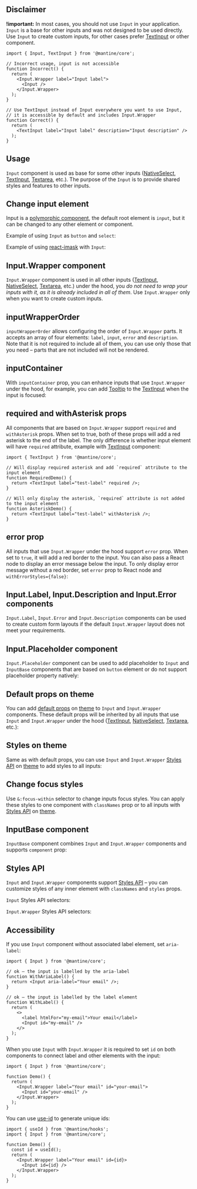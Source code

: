 

## Disclaimer

**!important:** In most cases, you should not use `Input` in your application.
`Input` is a base for other inputs and was not designed to be used directly.
Use `Input` to create custom inputs, for other cases prefer [TextInput](/core/text-input/)
or other component.

```tsx
import { Input, TextInput } from '@mantine/core';

// Incorrect usage, input is not accessible
function Incorrect() {
  return (
    <Input.Wrapper label="Input label">
      <Input />
    </Input.Wrapper>
  );
}

// Use TextInput instead of Input everywhere you want to use Input,
// it is accessible by default and includes Input.Wrapper
function Correct() {
  return (
    <TextInput label="Input label" description="Input description" />
  );
}
```

## Usage

`Input` component is used as base for some other inputs ([NativeSelect](/core/native-select/), [TextInput](/core/text-input/), [Textarea](/core/textarea/), etc.).
The purpose of the `Input` is to provide shared styles and features to other inputs.

<Demo data={InputDemos.usage} />

<InputSections component="Input" />

<Demo data={InputDemos.sections} />

## Change input element

Input is a [polymorphic component](/guides/polymorphic), the default root element is `input`,
but it can be changed to any other element or component.

Example of using `Input` as `button` and `select`:

<Demo data={InputDemos.component} />

Example of using [react-imask](https://github.com/uNmAnNeR/imaskjs/tree/master/packages/react-imask) with `Input`:

<Demo data={InputDemos.mask} />

## Input.Wrapper component

`Input.Wrapper` component is used in all other inputs
([TextInput](/core/text-input/), [NativeSelect](/core/native-select/), [Textarea](/core/textarea/), etc.)
under the hood, you _do not need to wrap your inputs with it, as it is already included in all of them_.
Use `Input.Wrapper` only when you want to create custom inputs.

<Demo data={InputDemos.wrapper} />

## inputWrapperOrder

`inputWrapperOrder` allows configuring the order of `Input.Wrapper` parts.
It accepts an array of four elements: `label`, `input`, `error` and `description`.
Note that it is not required to include all of them, you can use only those that you need
– parts that are not included will not be rendered.

<Demo data={InputDemos.inputWrapperOrder} />

## inputContainer

With `inputContainer` prop, you can enhance inputs that use `Input.Wrapper` under the hood,
for example, you can add [Tooltip](/core/tooltip/) to the [TextInput](/core/text-input/) when
the input is focused:

<Demo data={InputDemos.inputContainer} />

## required and withAsterisk props

All components that are based on `Input.Wrapper` support `required` and `withAsterisk` props.
When set to true, both of these props will add a red asterisk to the end of the label.
The only difference is whether input element will have `required` attribute, example with
[TextInput](/core/text-input/) component:

```tsx
import { TextInput } from '@mantine/core';

// Will display required asterisk and add `required` attribute to the input element
function RequiredDemo() {
  return <TextInput label="test-label" required />;
}

// Will only display the asterisk, `required` attribute is not added to the input element
function AsteriskDemo() {
  return <TextInput label="test-label" withAsterisk />;
}
```

## error prop

All inputs that use `Input.Wrapper` under the hood support `error` prop.
When set to `true`, it will add a red border to the input. You can also pass a React node to display
an error message below the input. To only display error message without a red border, set `error` prop
to React node and `withErrorStyles={false}`:

<Demo data={InputDemos.error} />

## Input.Label, Input.Description and Input.Error components

`Input.Label`, `Input.Error` and `Input.Description` components can be used to create custom
form layouts if the default `Input.Wrapper` layout does not meet your requirements.

<Demo data={InputDemos.compound} />

## Input.Placeholder component

`Input.Placeholder` component can be used to add placeholder to `Input` and `InputBase` components that are based on `button` element
or do not support placeholder property natively:

<Demo data={InputDemos.placeholder} />

## Default props on theme

You can add [default props](/theming/default-props/) on [theme](/theming/theme-object/)
to `Input` and `Input.Wrapper` components. These default props will be inherited by all inputs
that use `Input` and `Input.Wrapper` under the hood ([TextInput](/core/text-input/), [NativeSelect](/core/native-select/), [Textarea](/core/textarea/), etc.):

<Demo data={InputDemos.defaultProps} />

## Styles on theme

Same as with default props, you can use `Input` and `Input.Wrapper` [Styles API](/styles/styles-api/)
on [theme](/theming/theme-object/) to add styles to all inputs:

<Demo data={InputDemos.sharedStyles} />

## Change focus styles

Use `&:focus-within` selector to change inputs focus styles. You can apply these styles to
one component with `classNames` prop or to all inputs with [Styles API](/styles/styles-api/)
on [theme](/theming/theme-object/).

<Demo data={InputDemos.focusStyles} />

## InputBase component

`InputBase` component combines `Input` and `Input.Wrapper` components and supports `component` prop:

<Demo data={InputDemos.inputBase} />

## Styles API

`Input` and `Input.Wrapper` components support [Styles API](/styles/styles-api) –
you can customize styles of any inner element with `classNames` and `styles` props.

`Input` Styles API selectors:

<Demo data={InputDemos.stylesApi} />

`Input.Wrapper` Styles API selectors:

<Demo data={InputDemos.wrapperStylesApi} />

<GetElementRef component="Input" refType="input" />

## Accessibility

If you use `Input` component without associated label element, set `aria-label`:

```tsx
import { Input } from '@mantine/core';

// ok – the input is labelled by the aria-label
function WithAriaLabel() {
  return <Input aria-label="Your email" />;
}

// ok – the input is labelled by the label element
function WithLabel() {
  return (
    <>
      <label htmlFor="my-email">Your email</label>
      <Input id="my-email" />
    </>
  );
}
```

When you use `Input` with `Input.Wrapper` it is required to set `id` on both components
to connect label and other elements with the input:

```tsx
import { Input } from '@mantine/core';

function Demo() {
  return (
    <Input.Wrapper label="Your email" id="your-email">
      <Input id="your-email" />
    </Input.Wrapper>
  );
}
```

You can use [use-id](/hooks/use-id) to generate unique ids:

```tsx
import { useId } from '@mantine/hooks';
import { Input } from '@mantine/core';

function Demo() {
  const id = useId();
  return (
    <Input.Wrapper label="Your email" id={id}>
      <Input id={id} />
    </Input.Wrapper>
  );
}
```
